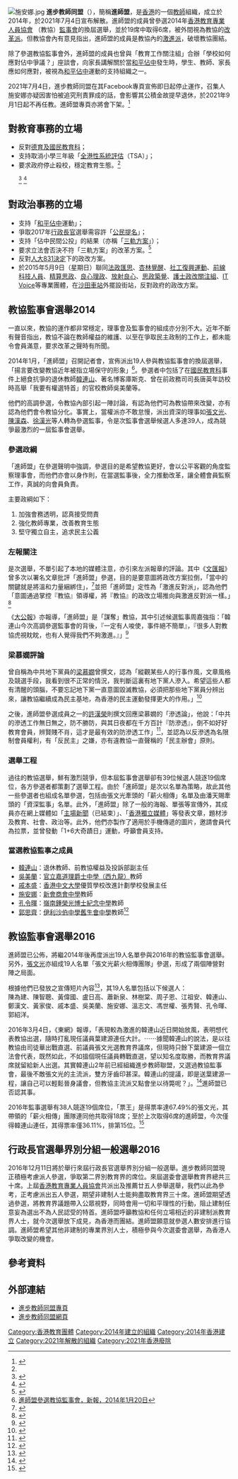 {{infobox Organization
|name             = 進步教師同盟
|original_name    = Progressive Teachers' Alliance
|image            =
|image_border     = 
|size             = 200px
|caption          = 
|abbreviation     = 
|motto            = 
|formation        = 2014年
|founder          = 
|type             = 教師組織
|purpose          = 
|region_served    = 香港
|membership       = 
|language         = 
|leader_title     = 召集人
|leader_name      = 
|main_organ       = 
|website          = {{url|http://www.proteachers.org.hk/}}
|remarks          = 
}}
[[File:施安娜.jpg|thumb]]
'''進步教師同盟'''（{{lang-en|Progressive Teachers' Alliance}}），簡稱'''進師盟'''，是[[香港|香港]]的一個[[教師|教師]]組織，成立於2014年，於2021年7月4日宣布解散。進師盟的成員曾參選2014年[[香港教育專業人員協會|香港教育專業人員協會]] （教協）[[監事會|監事會]]的換屆選舉，並於19席中取得6席，被外間視為教協的[[改革派|改革派]]。但教協會內有意見指出，進師盟的成員是教協內的[[激進派|激進派]]，破壞教協團結。

除了參選教協監事會外，進師盟的成員也曾與「教育工作關注組」合辦「學校如何應對佔中爭議？」座談會，向家長講解關於當[[和平佔中|和平佔中]]發生時，學生、教師、家長應如何應對，被視為[[和平佔中|和平佔中]]運動的支持組織之一。

2021年7月4日，進步教師同盟在其Facebook專頁宣佈即日起停止運作，召集人施安娜亦疑因害怕被追究刑責罪成的話，會影響其公積金故提早退休，於2021年9月1日起不再任教。進師盟專頁亦將會下架。<ref>{{cite news |author1= |title=國安法一年｜進步教師同盟宣布停止運作　法政匯思同告解散 |url=https://www.hk01.com/政情/646179/國安法一年-進步教師同盟宣布停止運作-法政匯思同告解散 |accessdate=2021-07-10 |work= |publisher=香港01 |date=2021-07-04 |archive-date=2021-07-11 |archive-url=https://web.archive.org/web/20210711085724/https://www.hk01.com/%E6%94%BF%E6%83%85/646179/%E5%9C%8B%E5%AE%89%E6%B3%95%E4%B8%80%E5%B9%B4-%E9%80%B2%E6%AD%A5%E6%95%99%E5%B8%AB%E5%90%8C%E7%9B%9F%E5%AE%A3%E5%B8%83%E5%81%9C%E6%AD%A2%E9%81%8B%E4%BD%9C-%E6%B3%95%E6%94%BF%E5%8C%AF%E6%80%9D%E5%90%8C%E5%91%8A%E8%A7%A3%E6%95%A3 |dead-url=no }}</ref>

==對教育事務的立場==
*反對[[德育及國民教育科|德育及國民教育科]]；
*支持取消小學三年級「[[全港性系統評估|全港性系統評估]]（TSA）」；
*要求政府停止殺校，穩定教育生態。<ref name="就14/15年度中一收生危機的聲明">{{Cite web |url=http://www.inmediahk.net/1415 |title=就14/15年度中一收生危機的聲明 |accessdate=2014-08-25 |archive-date=2014-08-26 |archive-url=https://web.archive.org/web/20140826230756/http://www.inmediahk.net/1415 |dead-url=no }}</ref><ref name="普教中違反語言學習的規律">{{Cite web |url=http://www.inmediahk.net/node/1020265 |title=陳為建：普教中違反語言學習的規律 |accessdate=2014-08-25 |archive-date=2014-08-26 |archive-url=https://web.archive.org/web/20140826122347/http://www.inmediahk.net/node/1020265 |dead-url=no }}</ref> <ref name="錢要用得其所──又看普教中">{{Cite web |url=http://www.inmediahk.net/node/1020298 |title=施安娜：錢要用得其所──又看普教中 |accessdate=2014-08-25 |archive-date=2014-08-26 |archive-url=https://web.archive.org/web/20140826140933/http://www.inmediahk.net/node/1020298 |dead-url=no }}</ref>

==對政治事務的立場==
*支持「[[和平佔中|和平佔中]]運動」；
*爭取2017年[[行政長官|行政長官]]選舉需容許「[[公民提名|公民提名]]」；
*支持「佔中民間公投」的結果（亦稱「[[三軌方案|三軌方案]]」）；
*要求立法會否決不符「三軌方案」的改革方案。<ref name="就2017行政長官選舉改革致立法會議員葉建源的公開信">{{Cite web |url=http://www.inmediahk.net/node/1025291 |title=就2017行政長官選舉改革致立法會議員葉建源的公開信 |accessdate=2014-08-25 |archive-date=2014-08-26 |archive-url=https://web.archive.org/web/20140826230812/http://www.inmediahk.net/node/1025291 |dead-url=no }}</ref>
*反對[[人大831決定|人大831決定]]下的政改方案。
*於2015年5月9日（星期日）聯同[[法政匯思|法政匯思]]、[[杏林覺醒|杏林覺醒]]、[[社工復興運動|社工復興運動]]、[[前線科技人員|前線科技人員]]、[[精算思政|精算思政]]、[[良心理政|良心理政]]、[[放射良心|放射良心]]、[[思政築覺|思政築覺]]、[[護士政改關注組|護士政改關注組]]、[[IT_Voice|IT Voice]]等專業團體，在[[沙田車站|沙田車站]]外擺設街站，反對政府的政改方案。

==教協監事會選舉2014==

一直以來，教協的運作都非常穩定，理事會及監事會的組成亦分別不大。近年不斷有聲音指出，教協不論在教師權益的維護、以至在爭取民主政制的工作上，都未能令會員滿意，要求改革之聲時有所聞。

2014年1月，「進師盟」召開記者會，宣佈派出19人參與教協監事會的換屆選舉，「揚言要改變教協近年被指立場保守的形象」<ref name="進師盟參選教協監事會">[http://www.hkdailynews.com.hk/NewsDetail/index/69490?tn=HT_Topic130357320397026065 進師盟參選教協監事會，新報，2014年1月20日]{{dead link|date=2018年4月 |bot=InternetArchiveBot |fix-attempted=yes }}</ref>。參選者中包括了在[[國民教育科|國民教育科]]事件上絕食抗爭的退休教師[[韓連山|韓連山]]、著名博客庫斯克、曾在前政務司司長唐英年訪校時高舉「我要有權選特首」的官校教師吳美蘭等。

他們的高調參選，令教協內部引起一陣討論，有認為他們可為教協帶來改變，亦有認為他們會令教協分化。事實上，當權派亦不敢怠慢，派出資深的理事如[[張文光|張文光]]、[[陳漢森|陳漢森]]、[[徐漢光|徐漢光]]等人轉為參選監事，令是次監事會選舉候選人多達39人，成為競爭最激烈的一屆監事會選舉。

===參選政綱===
「進師盟」在參選聲明中強調，參選目的是希望教協更好，會以公平客觀的角度監察理事會，而他們亦會以身作則，在當選監事後，全力推動改革，讓全體會員監察工作，真誠的向會員負責。

主要政綱如下：
# 加強會務透明，認真接受問責
# 強化教師專業，改善教育生態
# 堅守獨立自主，追求民主公義

===左報關注===
是次選舉，不單引起了本地的媒體注意，亦引來左派報章的評論。其中《[[文汇报_(香港)|文匯報]]》曾多次以署名文章批評「進師盟」參選，目的是要意圖將政改方案拉倒，「當中的關鍵就是將溫和力量綑綁住」，<ref name="激進反對派謀佔「教協」 夾擊民主黨">{{Cite web |url=http://paper.wenweipo.com/2014/01/20/PL1401200006.htm |title=激進反對派謀佔「教協」 夾擊民主黨，文匯報，2014年1月20日 |accessdate=2014年8月25日 |archive-date=2014年7月23日 |archive-url=https://web.archive.org/web/20140723061554/http://paper.wenweipo.com/2014/01/20/PL1401200006.htm |dead-url=no }}</ref>並把「進師盟」定性為「激進反對派」，認為他們「意圖通過掌控『教協』領導權，將『教協』的政改立場推向與激進反對派一樣。」<ref name="「教協」爭奪戰「進師盟」謀奪「教協」">{{Cite web |url=http://paper.wenweipo.com/2014/01/22/HK1401220009.htm |title=「教協」爭奪戰「進師盟」謀奪「教協」，文匯報，2014年1月22日 |accessdate=2014年8月25日 |archive-date=2020年9月1日 |archive-url=https://web.archive.org/web/20200901073026/http://paper.wenweipo.com/2014/01/22/HK1401220009.htm |dead-url=no }}</ref>

《[[大公報|大公報]]》亦報導，「進師盟」是「謀奪」教協，其中引述候選監事周嘉強指：「韓連山今次高調參選監事會的背後，『一定有人唆使，事件絕不簡單』，『很多人對教協虎視眈眈，也有人覺得我們不夠激進。』」<ref name="教協溫和派防激進派奪權">{{Cite web |url=http://news.takungpao.com/paper/q/2014/0214/2276757.html |title=教協溫和派防激進派奪權，大公報，2014年2月14日 |accessdate=2014年8月25日 |archive-date=2014年8月26日 |archive-url=https://web.archive.org/web/20140826133837/http://news.takungpao.com/paper/q/2014/0214/2276757.html |dead-url=no }}</ref>

===梁慕嫺評論===
曾自稱為中共地下黨員的[[梁慕嫺|梁慕嫺]]曾撰文，認為「縱觀某些人的行事作風，文章風格及競選手段，我看到很不正常的情況，我判斷這裏有地下黨人滲入。希望這些人都有清醒的頭腦，不要忘記地下黨一直意圖毀滅教協，必須把那些地下黨員分辨出來，讓教協繼續成為民主基地，為香港的民主運動發揮更大的作用。」<ref name="香港事情一束">{{Cite web |url=http://hkls3.mysinablog.com/index.php?op=ViewArticle&articleId=4979607 |title=梁慕嫺：香港事情一束（修訂版） |access-date=2014-08-25 |archive-url=https://web.archive.org/web/20140826161509/http://hkls3.mysinablog.com/index.php?op=ViewArticle&articleId=4979607 |archive-date=2014-08-26 |dead-url=yes }}</ref>

之後，進師盟參選成員之一的[[許漢榮|許漢榮]]則撰文回應梁慕嫺的「滲透論」，他說：「中共的滲透工作無日無之，防不勝防，與其日夜都在千方百計『防滲透』，倒不如好好教育會員，辨賢賤不肖，這才是最有效的防滲透工作」<ref name="是「反滲透」還是「反民主」？">{{Cite web |url=http://www.inmediahk.net/node/1021651 |title=許漢榮：是「反滲透」還是「反民主」？ |accessdate=2014-08-26 |archive-date=2014-08-26 |archive-url=https://web.archive.org/web/20140826133910/http://www.inmediahk.net/node/1021651 |dead-url=no }}</ref>，並認為以反滲透為名限制會員權利，有「反民主」之嫌，亦有違教協一直聲稱的「民主辦會」原則。

===選舉工程===
過往的教協選舉，鮮有激烈競爭，但本屆監事會選舉卻有39位候選人競逐19個席位，各方參選者都策劃了選舉工程。由於「進師盟」是次以名單為策略，故此其他一些參選者也組成名單參選，包括由張文光牽頭的「薪火相傳」名單及由潘天賜牽頭的「資深監事」名單。此外，「進師盟」除了一般的海報、單張等宣傳外，其成員亦在網上媒體如「[[主場新聞|主場新聞]]（已結束）」、「[[香港獨立媒體|香港獨立媒體]]」等發表文章，題材涉及教育、社會、政治等。此外，他們亦製作了適用於手機傳遞的圖片，邀請會員代為拉票，並曾發動「1+6大奇蹟日」運動，呼籲會員支持。

===當選教協監事之成員===
*[[韓連山|韓連山]]：退休教師、前教協權益及投訴部副主任
*[[吳美蘭|吳美蘭]]：[[官立嘉道理爵士中學（西九龍）|官立嘉道理爵士中學（西九龍）]]教師
*[[戚本盛|戚本盛]]：[[香港中文大學|香港中文大學]]優質學校改進計劃學校發展主任
*[[施安娜|施安娜]]：[[新會商會中學|新會商會中學]]教師
*[[孔令暉|孔令暉]]：[[嶺南鍾榮光博士紀念中學|嶺南鍾榮光博士紀念中學]]教師
*[[郭思齊|郭思齊]]：[[伊利沙伯中學舊生會中學|伊利沙伯中學舊生會中學]]教師<ref name="見教協會發出的2014年監事會選舉特刊">{{Cite web |url=http://www.hkptu.org/election-excosen/2014/senate/senatelist_ch.pdf |title=見教協會發出的2014年監事會選舉特刊 |accessdate=2014-08-24 |archive-date=2014-08-15 |archive-url=https://web.archive.org/web/20140815163235/http://www.hkptu.org/election-excosen/2014/senate/senatelist_ch.pdf |dead-url=yes }}</ref>


==教協監事會選舉2016==
進師盟已公佈，將繼2014年後再度派出19人名單參與2016年的教協監事會選舉。另外，[[張文光|張文光]]亦組成19人名單「張文光薪火相傳團隊」參選，形成了兩個陣營對陣之局面。

根據他們已發放之宣傳短片內容<ref>{{Cite web |url=https://www.youtube.com/playlist?list=PL6tL08aS3itsdb4Bfaw3c0s_CttVMLMQV |title=進師盟YouTube頻道【2016教協監事會選舉】 |accessdate=2016-01-21 |archive-date=2020-09-01 |archive-url=https://web.archive.org/web/20200901073041/https://www.youtube.com/playlist?list=PL6tL08aS3itsdb4Bfaw3c0s_CttVMLMQV |dead-url=no }}</ref>，其19人名單包括以下候選人：<br />

陳為建、陳智聰、黃偉國、盧日高、蕭新泉、林樹棠、周子恩、江祖安、韓連山、鄭漢文、黃家俊、戚本盛、吳美蘭、施安娜、溫志文、馮世權、張秀賢、孔令暉、郭紹洋。

2016年3月4日，《東網》報導，「表現較為激進的韓連山近日開始放風，表明想代表教協出選，隨時打亂現任議員葉建源連任大計。⋯⋯據聞韓連山的說法，是以往教協由司徒華出戰直選、前議員張文光選教育界議席，但現時只餘下葉建源一個立法會代表，既然如此，不如搵個現任議員轉戰直選，望以知名度取勝，而教育界議席就留給新人出選。其實韓連山2年前已經組織進步教師聯盟，又選過教協監事會，最後不敵張文光的主流派，雙方牙齒印甚深。韓連山的提議，即是送葉建源一程，讓自己可以輕鬆晉身議會，但教協主流派又點會坐以待斃呢？」。<ref>{{Cite web |url=http://hk.on.cc/hk/bkn/cnt/news/20160304/bkn-20160304220835661-0304_00822_001.html |title=政Whats噏：激進派進攻立會教育社福界議席 |accessdate=2016-03-06 |archive-date=2016-03-08 |archive-url=https://web.archive.org/web/20160308020125/http://hk.on.cc/hk/bkn/cnt/news/20160304/bkn-20160304220835661-0304_00822_001.html |dead-url=no }}</ref>進師盟已否認其事。

2016年監事選舉有38人競逐19個席位，「票王」是得票率達67.49%的張文光，其帶領的「薪火相傳」團隊連同他共取得18席；至於上次取得6席的進師盟，今次僅得韓連山連任，其得票率僅36.11%，排第15位。<ref>{{Cite web |url=http://news.mingpao.com/pns/dailynews/web_tc/article/20160410/s00002/1460224114540 |title=張文光高票連任教協監事 團隊共奪18席 |accessdate=2016-04-09 |archive-date=2016-04-24 |archive-url=https://web.archive.org/web/20160424213754/http://news.mingpao.com/pns/dailynews/web_tc/article/20160410/s00002/1460224114540 |dead-url=no }}</ref>

==行政長官選舉界別分組一般選舉2016==
2016年12月11日將於舉行來屆行政長官選舉界別分組一般選舉。進步教師同盟現正積極考慮派人參選，爭取第二界別教育界的席位。來屆選委會選舉教育界總共三十席。上屆[[香港教育專業人員協會|香港教育專業人員協會]]共派出及推薦廿五人參舉選舉，我們以此為參考，正考慮派出五人參選，期望非建制人士能夠盡取教育界三十席。進師盟期望透過參選，將教育界議題帶入公眾視野，同時會用一切和平理性的行動，阻止建制任意妄為選出不為人民認受的特首。進師盟呼籲教協和任何立場相近的非建制派教育界人士，就今次選舉放下成見，為香港而團結。進師盟願意就參選人數安排進行協調。進師盟希望其他非建制的專業界別人士，積極參與今次選委會選舉，為香港人爭取改變的機會。

==參考資料==
{{Reflist}}

==外部連結==
*[https://www.facebook.com/progressiveteachersblog 進步教師同盟專頁] {{Wayback|url=https://www.facebook.com/progressiveteachersblog |date=20201102163422 }}
*[https://web.archive.org/web/20150806043806/http://www.proteachers.org.hk/ 進步教師同盟網頁]

{{香港政黨}}

[[Category:香港教育團體|Category:香港教育團體]]
[[Category:2014年建立的組織|Category:2014年建立的組織]]
[[Category:2014年香港建立|Category:2014年香港建立]]
[[Category:2021年解散的組織|Category:2021年解散的組織]]
[[Category:2021年香港廢除|Category:2021年香港廢除]]